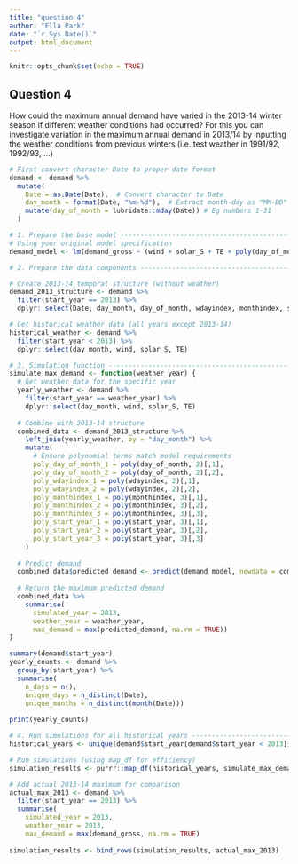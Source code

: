 ---
title: "question 4"
author: "Ella Park"
date: "`r Sys.Date()`"
output: html_document
---

```{r setup, include=FALSE}
knitr::opts_chunk$set(echo = TRUE)
```

## Question 4

How could the maximum annual demand have varied in the 2013-14 winter season if different weather
conditions had occurred? For this you can investigate variation in the maximum annual demand
in 2013/14 by inputting the weather conditions from previous winters (i.e. test weather in 1991/92,
1992/93, ...)

```{r definitions}
# First convert character Date to proper date format
demand <- demand %>%
  mutate(
    Date = as.Date(Date),  # Convert character to Date
    day_month = format(Date, "%m-%d"),  # Extract month-day as "MM-DD"
    mutate(day_of_month = lubridate::mday(Date)) # Eg numbers 1-31
  )
```

```{r dataframes}

# 1. Prepare the base model ----------------------------------------------------
# Using your original model specification
demand_model <- lm(demand_gross ~ (wind + solar_S + TE + poly(day_of_month, 2) + poly(wdayindex, 2) + poly(monthindex, 3) + poly(start_year, 3))^2, data = demand)

# 2. Prepare the data components -----------------------------------------------

# Create 2013-14 temporal structure (without weather)
demand_2013_structure <- demand %>%
  filter(start_year == 2013) %>%
  dplyr::select(Date, day_month, day_of_month, wdayindex, monthindex, start_year)

# Get historical weather data (all years except 2013-14)
historical_weather <- demand %>%
  filter(start_year < 2013) %>%
  dplyr::select(day_month, wind, solar_S, TE)

# 3. Simulation function -------------------------------------------------------
simulate_max_demand <- function(weather_year) {
  # Get weather data for the specific year
  yearly_weather <- demand %>%
    filter(start_year == weather_year) %>%
    dplyr::select(day_month, wind, solar_S, TE)
  
  # Combine with 2013-14 structure
  combined_data <- demand_2013_structure %>%
    left_join(yearly_weather, by = "day_month") %>%
    mutate(
      # Ensure polynomial terms match model requirements
      poly_day_of_month_1 = poly(day_of_month, 2)[,1],
      poly_day_of_month_2 = poly(day_of_month, 2)[,2],
      poly_wdayindex_1 = poly(wdayindex, 2)[,1],
      poly_wdayindex_2 = poly(wdayindex, 2)[,2],
      poly_monthindex_1 = poly(monthindex, 3)[,1],
      poly_monthindex_2 = poly(monthindex, 3)[,2],
      poly_monthindex_3 = poly(monthindex, 3)[,3],
      poly_start_year_1 = poly(start_year, 3)[,1],
      poly_start_year_2 = poly(start_year, 3)[,2],
      poly_start_year_3 = poly(start_year, 3)[,3]
    )
  
  # Predict demand
  combined_data$predicted_demand <- predict(demand_model, newdata = combined_data)
  
  # Return the maximum predicted demand
  combined_data %>%
    summarise(
      simulated_year = 2013,
      weather_year = weather_year,
      max_demand = max(predicted_demand, na.rm = TRUE))
}

summary(demand$start_year)
yearly_counts <- demand %>%
  group_by(start_year) %>%
  summarise(
    n_days = n(),
    unique_days = n_distinct(Date),
    unique_months = n_distinct(month(Date)))
    
print(yearly_counts)
```

```{r does not work}
# 4. Run simulations for all historical years ----------------------------------
historical_years <- unique(demand$start_year[demand$start_year < 2013])

# Run simulations (using map_df for efficiency)
simulation_results <- purrr::map_df(historical_years, simulate_max_demand)

# Add actual 2013-14 maximum for comparison
actual_max_2013 <- demand %>%
  filter(start_year == 2013) %>%
  summarise(
    simulated_year = 2013,
    weather_year = 2013,
    max_demand = max(demand_gross, na.rm = TRUE)
  
simulation_results <- bind_rows(simulation_results, actual_max_2013)
```
